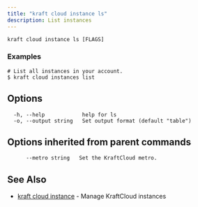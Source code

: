 ```yaml
---
title: "kraft cloud instance ls"
description: List instances
---
```


```console
kraft cloud instance ls [FLAGS]
```

### Examples

```console
# List all instances in your account.
$ kraft cloud instances list
```

## Options

```text
  -h, --help            help for ls
  -o, --output string   Set output format (default "table")
```

## Options inherited from parent commands

```text
      --metro string   Set the KraftCloud metro.
```

## See Also

* [kraft cloud instance](kraft_cloud_instance.md)	 - Manage KraftCloud instances

